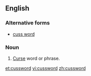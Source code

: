 ==English==
===Alternative forms===
*[[cuss word]]
===Noun===
{{en-noun}}
#{{slang}} [[curse|Curse]] word or phrase.

[[et:cussword]]
[[vi:cussword]]
[[zh:cussword]]